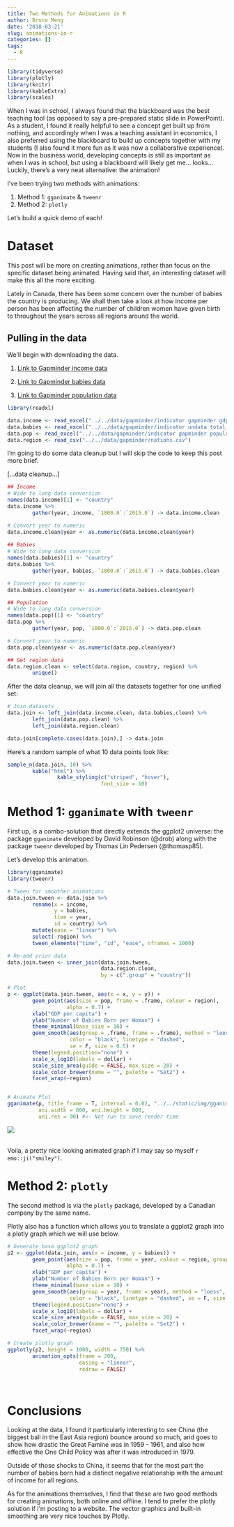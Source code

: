 ```yaml
---
title: Two Methods for Animations in R
author: Bruce Meng
date: '2018-03-21'
slug: animations-in-r
categories: []
tags:
  - R
---
```


```r
library(tidyverse)
library(plotly)
library(knitr)
library(kableExtra)
library(scales)
```

When I was in school, I always found that the blackboard was the best teaching tool (as opposed to say a pre-prepared static slide in PowerPoint). As a student, I found it really helpful to see a concept get built up from nothing, and accordingly when I was a teaching assistant in economics, I also preferred using the blackboard to build up concepts together with my students (I also found it more fun as it was now a collaborative experience). Now in the business world, developing concepts is still as important as when I was in school, but using a blackboard will likely get me... looks... Luckily, there's a very neat alternative: the animation!

I've been trying two methods with animations:

1. Method 1: `gganimate` & `tweenr`
2. Method 2: `plotly`

Let's build a quick demo of each!

# Dataset

This post will be more on creating animations, rather than focus on the specific dataset being animated. Having said that, an interesting dataset will make this all the more exciting. 

Lately in Canada, there has been some concern over the number of babies the country is producing. We shall then take a look at how income per person has been affecting the number of children women have given birth to throughout the years across all regions around the world.

## Pulling in the data

We'll begin with downloading the data. 

1. [Link to Gapminder income data](https://docs.google.com/spreadsheet/pub?key=phAwcNAVuyj1jiMAkmq1iMg&output=xlsx)

2. [Link to Gapminder babies data](https://docs.google.com/spreadsheet/pub?key=phAwcNAVuyj0TAlJeCEzcGQ&output=xlsx)

3. [Link to Gapminder population data](https://docs.google.com/spreadsheet/pub?key=phAwcNAVuyj0XOoBL_n5tAQ&output=xlsx)

```r
library(readxl)

data.income <- read_excel("../../data/gapminder/indicator gapminder gdp_per_capita_ppp.xlsx")
data.babies <- read_excel("../../data/gapminder/indicator undata total_fertility.xlsx")
data.pop <- read_excel("../../data/gapminder/indicator gapminder population.xlsx")
data.region <- read_csv("../../data/gapminder/nations.csv")
```

I'm going to do some data cleanup but I will skip the code to keep this post more brief.

[...data cleanup...]

```r
## Income
# Wide to long data conversion
names(data.income)[1] <- "country"
data.income %>%
        gather(year, income, `1800.0`:`2015.0`) -> data.income.clean

# Convert year to numeric
data.income.clean$year <- as.numeric(data.income.clean$year)
        
## Babies
# Wide to long data conversion
names(data.babies)[1] <- "country"
data.babies %>%
        gather(year, babies, `1800.0`:`2015.0`) -> data.babies.clean

# Convert year to numeric
data.babies.clean$year <- as.numeric(data.babies.clean$year)

## Population
# Wide to long data conversion
names(data.pop)[1] <- "country"
data.pop %>%
        gather(year, pop, `1800.0`:`2015.0`) -> data.pop.clean

# Convert year to numeric
data.pop.clean$year <- as.numeric(data.pop.clean$year)

## Get region data
data.region.clean <- select(data.region, country, region) %>%
        unique()
```

After the data cleanup, we will join all the datasets together for one unified set:

```r
# Join datasets
data.join <- left_join(data.income.clean, data.babies.clean) %>%
        left_join(data.pop.clean) %>%
        left_join(data.region.clean)

data.join[complete.cases(data.join),] -> data.join

```


Here's a random sample of what 10 data points look like:

```r
sample_n(data.join, 10) %>%
        kable("html") %>%
                kable_styling(c("striped", "hover"),
                              font_size = 10)

```

# Method 1: `gganimate` with `tweenr`

First up, is a combo-solution that directly extends the ggplot2 universe: the package `gganimate` developed by David Robinson (@drob) along with the package `tweenr` developed by Thomas Lin Pedersen (@thomasp85).


Let's develop this animation.

```r
library(gganimate)
library(tweenr)

# Tween for smoother animations
data.join.tween <- data.join %>%
        rename(x = income,
               y = babies,
               time = year,
               id = country) %>%
        mutate(ease = "linear") %>%
        select(-region) %>%
        tween_elements("time", "id", "ease", nframes = 1000)

# Re-add prior data
data.join.tween <- inner_join(data.join.tween, 
                              data.region.clean, 
                              by = c(".group" = "country")) 

# Plot
p <- ggplot(data.join.tween, aes(x = x, y = y)) +
        geom_point(aes(size = pop, frame = .frame, colour = region), 
                   alpha = 0.7) +  
        xlab("GDP per capita") +
        ylab("Number of Babies Born per Woman") +
        theme_minimal(base_size = 16) +
        geom_smooth(aes(group = .frame, frame = .frame), method = "loess", 
                    color = "black", linetype = "dashed", 
                    se = F, size = 0.5) +
        theme(legend.position="none") +
        scale_x_log10(labels = dollar) + 
        scale_size_area(guide = FALSE, max_size = 20) +
        scale_color_brewer(name = "", palette = "Set2") +
        facet_wrap(~region)


# Animate Plot
gganimate(p, title_frame = T, interval = 0.02, "../../static/img/gganimate.gif",
          ani.width = 800, ani.height = 800,
          ani.res = 90) #<- Not run to save render time

```
![](/img/gganimate.gif)


<br>
Voila, a pretty nice looking animated graph if I may say so myself `r emo::ji("smiley")`.

# Method 2: `plotly`

The second method is via the `plotly` package, developed by a Canadian company by the same name.

Plotly also has a function which allows you to translate a ggplot2 graph into a plotly graph which we will use below.


```r
# Generate base ggplot2 graph
p2 <- ggplot(data.join, aes(x = income, y = babies)) +
        geom_point(aes(size = pop, frame = year, colour = region, group = country), 
                   alpha = 0.7) +  
        xlab("GDP per capita") +
        ylab("Number of Babies Born per Woman") +
        theme_minimal(base_size = 10) +
        geom_smooth(aes(group = year, frame = year), method = "loess", 
                    color = "black", linetype = "dashed", se = F, size = 0.5) +
        theme(legend.position="none") +
        scale_x_log10(labels = dollar) + 
        scale_size_area(guide = FALSE, max_size = 20) +
        scale_color_brewer(name = "", palette = "Set2") +
        facet_wrap(~region)

# Create plotly graph
ggplotly(p2, height = 1000, width = 750) %>%
        animation_opts(frame = 200,
                       easing = "linear",
                       redraw = FALSE)

```

<br>

# Conclusions

Looking at the data, I found it particularly interesting to see China (the biggest ball in the East Asia region) bounce around so much, and goes to show how drastic the Great Famine was in 1959 - 1961, and also how effective the One Child Policy was after it was introduced in 1979.

Outside of those shocks to China, it seems that for the most part the number of babies born had a distinct negative relationship with the amount of income for all regions.

As for the animations themselves, I find that these are two good methods for creating animations, both online and offline. I tend to prefer the plotly solution if I'm posting to a website. The vector graphics and built-in smoothing are very nice touches by Plotly.